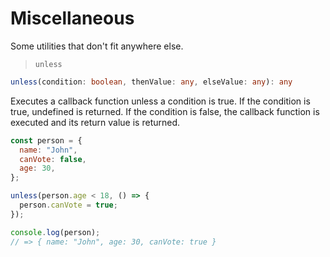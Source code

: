 # Miscellaneous

Some utilities that don't fit anywhere else.

> `unless`

```ts
unless(condition: boolean, thenValue: any, elseValue: any): any
```

Executes a callback function unless a condition is true. If the condition is true, undefined is returned.
If the condition is false, the callback function is executed and its return value is returned.

```js
const person = {
  name: "John",
  canVote: false,
  age: 30,
};

unless(person.age < 18, () => {
  person.canVote = true;
});

console.log(person);
// => { name: "John", age: 30, canVote: true }
```
